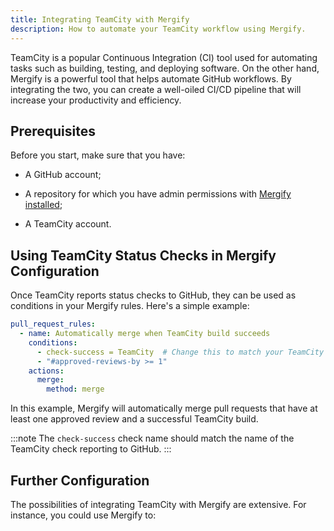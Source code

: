 ```yaml
---
title: Integrating TeamCity with Mergify
description: How to automate your TeamCity workflow using Mergify.
---
```



<IntegrationLogo src={teamcityLogo} alt="Teamcity logo"/>

TeamCity is a popular Continuous Integration (CI) tool used for automating
tasks such as building, testing, and deploying software. On the other hand,
Mergify is a powerful tool that helps automate GitHub workflows. By integrating
the two, you can create a well-oiled CI/CD pipeline that will increase your
productivity and efficiency.

## Prerequisites

Before you start, make sure that you have:

- A GitHub account;

- A repository for which you have admin permissions with [Mergify
  installed](/getting-started);

- A TeamCity account.

## Using TeamCity Status Checks in Mergify Configuration

Once TeamCity reports status checks to GitHub, they can be used as conditions in
your Mergify rules. Here's a simple example:

```yaml
pull_request_rules:
  - name: Automatically merge when TeamCity build succeeds
    conditions:
      - check-success = TeamCity  # Change this to match your TeamCity check name
      - "#approved-reviews-by >= 1"
    actions:
      merge:
        method: merge
```

In this example, Mergify will automatically merge pull requests that have at
least one approved review and a successful TeamCity build.

:::note
  The `check-success` check name should match the name of the TeamCity check
  reporting to GitHub.
:::

## Further Configuration

The possibilities of integrating TeamCity with Mergify are extensive. For
instance, you could use Mergify to:


<CIFurther />
